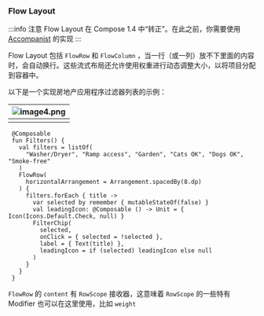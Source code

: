 ### Flow Layout

:::info 注意
Flow Layout 在 Compose 1.4 中“转正”。在此之前，你需要使用 [Accompanist](https://github.com/google/accompanist/tree/main/flowlayout) 的实现
:::

Flow Layout 包括 `FlowRow` 和 `FlowColumn` ，当一行（或一列）放不下里面的内容时，会自动换行。这些流式布局还允许使用权重进行动态调整大小，以将项目分配到容器中。

以下是一个实现房地产应用程序过滤器列表的示例：

| ![image4.png](https://p1-juejin.byteimg.com/tos-cn-i-k3u1fbpfcp/73da742c4b2e4a9d91763110bece44cd~tplv-k3u1fbpfcp-watermark.image?) |
| ------------------------------------------------------------ |
|                                                              |

```
 @Composable
 fun Filters() {
   val filters = listOf(
     "Washer/Dryer", "Ramp access", "Garden", "Cats OK", "Dogs OK", "Smoke-free"
   )
   FlowRow(
     horizontalArrangement = Arrangement.spacedBy(8.dp)
   ) {
     filters.forEach { title ->
       var selected by remember { mutableStateOf(false) }
       val leadingIcon: @Composable () -> Unit = { Icon(Icons.Default.Check, null) }
       FilterChip(
         selected,
         onClick = { selected = !selected },
         label = { Text(title) },
         leadingIcon = if (selected) leadingIcon else null
       )
     }
   }
 }
```

`FlowRow` 的 `content` 有 `RowScope` 接收器，这意味着 `RowScope` 的一些特有 Modifier 也可以在这里使用，比如 `weight`